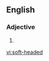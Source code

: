 ==English==

===Adjective===
{{en-adj}}

# {{alternative spelling of|softheaded}}

[[vi:soft-headed]]